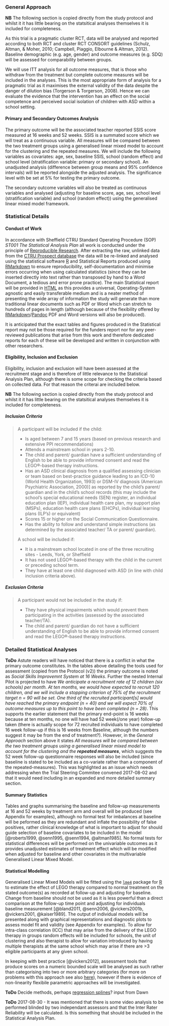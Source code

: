 ### General Approach

**NB** The following section is copied directly from the study protocol and whilst it it has little bearing on the statsitical analyses themselves it is included for completeness.

As this trial is a pragmatic cluster RCT, data will be analysed and reported according to both RCT and cluster RCT CONSORT guidelines (Schulz, Altman, & Moher, 2010; Campbell, Piaggio, Elbourne & Altman, 2012). Baseline demographic (e.g. age, gender) and outcome measures (e.g. SDQ) will be assessed for comparability between groups.

We will use ITT analysis for all outcome measures, that is those who withdraw from the treatment but complete outcome measures will be included in the analyses. This is the most appropriate form of analysis for a pragmatic trial as it maximises the external validity of the data despite the danger of dilution bias (Torgerson & Torgerson, 2008). Hence we can evaluate the evidence that the intervention has an effect on the social competence and perceived social isolation of children with ASD within a school setting.

#### Primary and Secondary Outcomes Analysis

The primary outcome will be the associated teacher reported SSIS score measured at 16 weeks and 52 weeks. SSIS is a summated score which we will treat as a continuous variable. All measures will be compared between the two treatment groups using a generalised linear mixed model to account for the clustering and the repeated measures.  We will include the following variables as covariates: age, sex, baseline SSIS, school (random effect) and school level (stratification variable: primary or secondary school). An unadjusted analysis (difference between group means and 95% confidence intervals) will be reported alongside the adjusted analysis. The significance level with be set at 5% for testing the primary outcome.

The secondary outcome variables will also be treated as continuous variables and analysed (adjusting for baseline score, age, sex, school level (stratification variable) and school (random effect)) using the generalised linear mixed model framework.

### Statistical Details

#### Conduct of Work

In accordance with Sheffield CTRU Standard Operating Procedure (SOP) *ST001 The Statistical Analysis Plan* all work is conducted under the principle of [Reproducible Research](https://en.wikipedia.org/wiki/Reproducibility#Reproducible_research).  After extracting the raw, unlinked data from the [CTRU Prospect database](https://www.ctru-prospect.shef.ac.uk/) the data will be re-linked and analysed using the statistical software [R](https://www.r-project.org/) and Statistical Reports produced using [RMarkdown](http://rmarkdown.rstudio.com/) to ensure reproducibility, self-documentation and minimise errors occurring when using calculated statistics (since they can be inserted directly into text rather than transposed by hand to a Word Document, a tedious and error prone practice).  The main Statistical report will be provided in [HTML](https://en.wikipedia.org/wiki/HTML) as this provides a universal, Operating-System agnostic and easily transferable medium and is a neater method of presenting the wide array of information the study will generate than more traditional linear documents such as PDF or Word which can stretch to hundreds of pages in length (although because of the flexibility offered by [RMarkdown](http://rmarkdown.rstudio.com/)/[Pandoc](http://pandoc.org/) PDF and Word versions will also be produced).

It is anticipated that the exact tables and figures produced in the Statistical report may not be those required for the funders report nor for any peer-reviewed publications that arise from this work and therefore dedicated reports for each of these will be developed and written in conjunction with other researchers.

#### Eligibility, Inclusion and Exclusion

Eligibility, inclusion and exclusion will have been assessed at the recruitment stage and is therefore of little relevance to the Statistical Analysis Plan, although there is some scope for checking the criteria based on collected data.  For that reason the criterai are included below.

**NB** The following section is copied directly from the study protocol and whilst it it has little bearing on the statsitical analyses themselves it is included for completeness.

##### Inclusion Criteria

> A participant will be included if the child:
>
> * Is aged between 7 and 15 years (based on previous research and extensive PPI recommendations)
> * Attends a mainstream school in years 2-10.
> * The child and parent/ guardian have a sufficient understanding of English to be able to provide informed consent and read the LEGO®-based therapy instructions.
> * Has an ASD clinical diagnosis from a qualified assessing clinician or team based on best-practice guidance leading to an ICD-10 (World Health Organization, 1993) or DSM-IV diagnosis (American Psychiatric Association, 2000)] as reported by the child’s parent/ guardian and in the child’s school records (this may include the school’s special educational needs (SEN) register, an individual education plan (IEP), individual health care plan, my support plan (MSPs), education health care plans (EHCPs), individual learning plans (ILP’s) or equivalent)
> * Scores 15 or higher on the Social Communication Questionnaire.
> * Has the ability to follow and understand simple instructions (as determined by the associated teacher/ TA or parent/ guardian).
>
> A school will be included if:
>
> * It is a mainstream school located in one of the three recruiting sites - Leeds, York, or Sheffield
> * It has not used LEGO®-based therapy with the child in the current or preceding school term.
> * They have at least one child diagnosed with ASD (in line with child inclusion criteria above).

##### Exclusion Criteria

> A participant would not be included in the study if:
>
> * They have physical impairments which would prevent them participating in the activities (assessed by the associated teacher/TA).
> * The child and parent/ guardian do not have a sufficient understanding of English to be able to provide informed consent and read the LEGO®-based therapy instructions.

### Detailed Statistical Analyses

**ToDo** Astute readers will have noticed that there is a conflict in what the primary outcome constitutes.  In the tables above detailing the tools used for assessment (copied from the Protocol (v2)) the primary outcome is noted as *Social Skills Improvemnt System at 16 Weeks*.  Further the nested Internal Pilot is projected to have *We anticipate a recruitment rate of 12 children (six schools) per month.  At ten months, we would have expected to recruit 120 children, and we will include a stopping criterion of 75% of the recruitment target n = 90 will be set.  One third of the recruited participant[s] would have reached the primary endpoint (n = 40) and we will expect 70% of outcome measures up to this point to have been completed (n = 28)*.  This supports the earlier statement that the primary end-point is 16 weeks because at ten months, no one will have had 52 week(/one year) follow-up taken (there is actually scope for 72 recruited individuals to have completed 16 week follow-up if this is 16 weeks from Baseline, although the numbers suggest it may be from the end of treatment?).  However, in the *General Approach* section above it states *All measures will be compared between the two treatment groups using a generalised linear mixed model to account for the clustering and the **repeated measures***, which suggests the 52 week follow-up questionnaire responses will also be included (since baseline is stated to be included as a co-variate rather than a component of the repeated-measures).  This was highlighted as an issue which needs addressing when the Trial Steering Commitee convened 2017-08-02 and that it would need including in an expanded and more detailed summary section.

#### Summary Statistics

Tables and graphs summarising the baseline and follow-up measurements at 16 and 52 weeks  by treatment arm and overall will be produced (see Appendix for examples), although no formal test for imbalances at baseline will be peformed as they are redundant and inflate the possibility of false positives, rather clinical knowledge of what is important to adjust for should guide selection of baseline covariates to be included in the model [@roberts1999, @senn1995, @senn1994, @altman1985].  No formal tests for statistical differences will be performed on the univariable outcomes as it provides unadjusted estimates of treatment effect which will be modified when adjusted for baseline and other covariates in the multivariable Generalised Linear Mixed Model.

#### Statistical Modelling

Generalised Linear Mixed Models will be fitted using the [`lme4`](https://github.com/lme4/lme4/) package for [R](https://www.r-project.org/) to estimate the effect of LEGO therapy compared to normal treatment on the stated outcome(s) as recorded at follow-up and adjusting for baseline.  Change from baseline should not be used as it is less powerful than a direct comparison at the follow-up time point and adjusting for individuals baseline measurement [@bland2011, @senn2006, @vickers2001b, @vickers2001, @kaiser1989].  The output of individual models will be presented along with graphical representations and diagnostic plots to assess model fit and validity (see Appendix for examples).  To allow for intra-class correlation (ICC) that may arise from the delivery of the LEGO therapy in groups random effects will be included for schools, the unit of clustering and also therapist to allow for variation introduced by having multiple therapists at the same school which may arise if there are >3 eligible participants at any given school.

In keeping with best practice [@vickers2012], assessment tools that produce scores on a numeric bounded scale will be analysed as such rather than categorising into two or more arbitrary categories (for more on problems with this approach see also [here](http://biostat.mc.vanderbilt.edu/wiki/Main/CatContinuous)), however if there is evidence of non-linearity flexibile parametric approaches will be investigated.

**ToDo** Decide methods, perhaps [regression splines](https://en.wikipedia.org/wiki/Multivariate_adaptive_regression_splines)? input from Dawn

**ToDo** 2017-08-30 - It was mentioned that there is some video analysis to be performed blinded by two independant assessors and that the Inter Rater Reliability will be calculated.  Is this something that should be included in the Statistical Analysis Plan.
